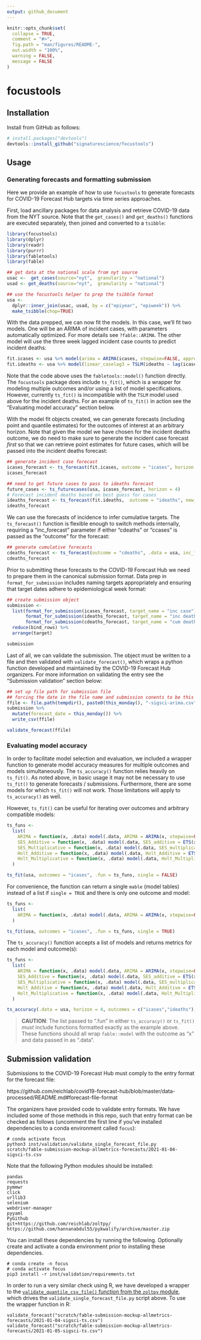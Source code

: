 ```yaml
---
output: github_document
---
```


<!-- README.md is generated from README.Rmd. Please edit that file -->

```r
knitr::opts_chunk$set(
  collapse = TRUE,
  comment = "#>",
  fig.path = "man/figures/README-",
  out.width = "100%",
  warning = FALSE,
  message = FALSE
)
```
# focustools

<!-- badges: start -->
<!-- badges: end -->

## Installation

Install from GitHub as follows:

``` r
# install.packages("devtools")
devtools::install_github("signaturescience/focustools")
```
## Usage

### Generating forecasts and formatting submission

Here we provide an example of how to use `focustools` to generate forecasts for COVID-19 Forecast Hub targets via time series approaches.

First, load ancillary packages for data analysis and retrieve COVID-19 data from the NYT source. Note that the `get_cases()` and `get_deaths()` functions are executed separately, then joined and converted to a `tsibble`:

```r
library(focustools)
library(dplyr)
library(readr)
library(purrr)
library(fabletools)
library(fable)

## get data at the national scale from nyt source
usac <-  get_cases(source="nyt",  granularity = "national")
usad <- get_deaths(source="nyt",  granularity = "national")

## use the focustools helper to prep the tsibble format
usa <-  
  dplyr::inner_join(usac, usad, by = c("epiyear", "epiweek")) %>% 
  make_tsibble(chop=TRUE)

```

With the data prepped, we can now fit the models. In this case, we'll fit two models. One will be an ARIMA of incident cases, with parameters automatically optimized. For more details see `?fable::ARIMA`. The other model will use the three week lagged incident case counts to predict incident deaths:

```r
fit.icases <- usa %>% model(arima = ARIMA(icases, stepwise=FALSE, approximation=FALSE))
fit.ideaths <- usa %>% model(linear_caselag3 = TSLM(ideaths ~ lag(icases, 3)))
```

Note that the code above uses the `fabletools::model()` function directly. The `focustools` package does include `ts_fit()`, which is a wrapper for modeling multiple outcomes and/or using a list of model specifications. However, currently `ts_fit()` is incompatible with the `TSLM` model used above for the incident deaths. For an example of `ts_fit()` in action see the "Evaluating model accuracy" section below.

With the model fit objects created, we can generate forecasts (including point and quantile estimates) for the outcomes of interest at an arbitrary horizon. Note that given the model we have chosen for the incident deaths outcome, we do need to make sure to generate the incident case forecast *first* so that we can retrieve point estimates for future cases, which will be passed into the incident deaths forecast:

```r
## generate incident case forecast
icases_forecast <- ts_forecast(fit.icases, outcome = "icases", horizon = 4)
icases_forecast

## need to get future cases to pass to ideaths forecast
future_cases <- ts_futurecases(usa, icases_forecast, horizon = 4)
# Forecast incident deaths based on best guess for cases
ideaths_forecast <- ts_forecast(fit.ideaths,  outcome = "ideaths", new_data = future_cases)
ideaths_forecast
```

We can use the forecasts of incidence to infer cumulative targets. The `ts_forecast()` function is flexible enough to switch methods internally, requiring a "inc_forecast" parameter if either "cdeaths" or "ccases" is passed as the "outcome" for the forecast:

```r
## generate cumulative forecasts
cdeaths_forecast <- ts_forecast(outcome = "cdeaths", .data = usa, inc_forecast = ideaths_forecast)
cdeaths_forecast
```

Prior to submitting these forecasts to the COVID-19 Forecast Hub we need to prepare them in the canonical submission format. Data prep in `format_for_submission` includes naming targets appropriately and ensuring that target dates adhere to epidemiological week format:

```r
## create submission object
submission <-
  list(format_for_submission(icases_forecast, target_name = "inc case"),
       format_for_submission(ideaths_forecast, target_name = "inc death"),
       format_for_submission(cdeaths_forecast, target_name = "cum death")) %>%
  reduce(bind_rows) %>%
  arrange(target)

submission
```

Last of all, we can validate the submission. The object must be written to a file and then validated with `validate_forecast()`, which wraps a python function developed and maintained by the COVID-19 Forecast Hub organizers. For more information on validating the entry see the "Submission validation" section below:

```r
## set up file path for submission file
## forcing the date in the file name and submission conents to be this monday
ffile <- file.path(tempdir(), paste0(this_monday(), "-sigsci-arima.csv"))
submission %>%
  mutate(forecast_date = this_monday()) %>%
  write_csv(ffile)

validate_forecast(ffile)
```

### Evaluating model accuracy

In order to facilitate model selection and evaluation, we included a wrapper function to generate model accuracy measures for multiple outcomes and models simultaneously. The `ts_accuracy()` function relies heavily on `ts_fit()`. As noted above, in basic usage it may not be necessary to use `ts_fit()` to generate forecasts / submissions. Furthermore, there are some models for which `ts_fit()` will not work. Those limitations will apply to `ts_accuracy()` as well.

However, `ts_fit()` can be useful for iterating over outcomes and arbitrary compatible models:

```r
ts_funs <- 
  list(
    ARIMA = function(x, .data) model(.data, ARIMA = ARIMA(x, stepwise=FALSE, approximation=FALSE)),
    SES_Additive = function(x, .data) model(.data, SES_additive = ETS(x ~ error("A") + trend("N") + season("N"))),
    SES_Multiplicative = function(x, .data) model(.data, SES_multiplicative = ETS(x ~ error("M") + trend("N") + season("N"))),
    Holt_Additive = function(x, .data) model(.data, Holt_Additive = ETS(x ~ error("A") + trend("A") + season("N"))),
    Holt_Multiplicative = function(x, .data) model(.data, Holt_Multiplicative = ETS(x ~ error("M") + trend("A") + season("N")))
  )

ts_fit(usa, outcomes = "icases", .fun = ts_funs, single = FALSE)
```

For convenience, the function can return a single `mable` (model tables) instead of a list if `single = TRUE` and there is only one outcome and model:


```r
ts_funs <- 
  list(
    ARIMA = function(x, .data) model(.data, ARIMA = ARIMA(x, stepwise=FALSE, approximation=FALSE))
  )

ts_fit(usa, outcomes = "icases", .fun = ts_funs, single = TRUE)
```

The `ts_accuracy()` function accepts a list of models and returns metrics for each model and outcome(s):

```r
ts_funs <- 
  list(
    ARIMA = function(x, .data) model(.data, ARIMA = ARIMA(x, stepwise=FALSE, approximation=FALSE)),
    SES_Additive = function(x, .data) model(.data, SES_additive = ETS(x ~ error("A") + trend("N") + season("N"))),
    SES_Multiplicative = function(x, .data) model(.data, SES_multiplicative = ETS(x ~ error("M") + trend("N") + season("N"))),
    Holt_Additive = function(x, .data) model(.data, Holt_Additive = ETS(x ~ error("A") + trend("A") + season("N"))),
    Holt_Multiplicative = function(x, .data) model(.data, Holt_Multiplicative = ETS(x ~ error("M") + trend("A") + season("N")))
  )

ts_accuracy(.data = usa, horizon = 4, outcomes = c("icases","ideaths"), .fun = ts_funs)
```

> **CAUTION**: The list passed to ".fun" in either `ts_accuracy()` or `ts_fit()` *must* include functions formatted exactly as the example above. These functions should all wrap `fable::model` with the outcome as "x" and data passed in as ".data".

## Submission validation

Submissions to the COVID-19 Forecast Hub must comply to the entry format for the forecast file:

https://github.com/reichlab/covid19-forecast-hub/blob/master/data-processed/README.md#forecast-file-format

The organizers have provided code to validate entry formats. We have included some of those methods in this repo, such that entry format can be checked as follows (uncomment the first line if you've installed dependencies to a conda environment called `focus`):

```
# conda activate focus
python3 inst/validation/validate_single_forecast_file.py scratch/fable-submission-mockup-allmetrics-forecasts/2021-01-04-sigsci-ts.csv
```

Note that the following Python modules should be installed:

```
pandas
requests
pymmwr
click
urllib3
selenium
webdriver-manager
pyyaml
PyGithub
git+https://github.com/reichlab/zoltpy/
https://github.com/hannanabdul55/pykwalify/archive/master.zip
```

You can install these dependencies by running the following. Optionally create and activate a conda environment prior to installing these dependencies.

```
# conda create -n focus
# conda activate focus
pip3 install -r inst/validation/requirements.txt
```

In order to run a very similar check using R, we have developed a wrapper to the [`validate_quantile_csv_file()` function from the `zoltpy` module](https://github.com/reichlab/zoltpy/blob/master/zoltpy/covid19.py#L75-L93), which drives the `validate_single_forecast_file.py` script above. To use the wrapper function in R:

```
validate_forecast("scratch/fable-submission-mockup-allmetrics-forecasts/2021-01-04-sigsci-ts.csv")
validate_forecast("scratch/fable-submission-mockup-allmetrics-forecasts/2021-01-05-sigsci-ts.csv")
```

